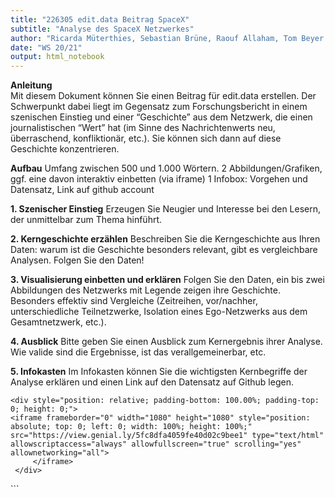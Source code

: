 ```yaml
---
title: "226305 edit.data Beitrag SpaceX"
subtitle: "Analyse des SpaceX Netzwerkes"
author: "Ricarda Müterthies, Sebastian Brüne, Raouf Allaham, Tom Beyer | rm057@hdm-stuttgart.de, sb274@hdm-stuttgart.de, ma106@hdm-stuttgart.de, tb145@hdm-stuttgart.de"
date: "WS 20/21"
output: html_notebook
---
```


__Anleitung__  
Mit diesem Dokument können Sie einen Beitrag für edit.data erstellen. Der Schwerpunkt dabei liegt im Gegensatz zum Forschungsbericht in einem szenischen Einstieg und einer "Geschichte" aus dem Netzwerk, die einen journalistischen "Wert" hat (im Sinne des Nachrichtenwerts neu, überraschend, konfliktionär, etc.). Sie können sich dann auf diese Geschichte konzentrieren.

__Aufbau__
Umfang zwischen 500 und 1.000 Wörtern. 
2 Abbildungen/Grafiken, ggf. eine davon interaktiv einbetten (via iframe)
1 Infobox: Vorgehen und Datensatz, Link auf github account

__1. Szenischer Einstieg__
Erzeugen Sie Neugier und Interesse bei den Lesern, der unmittelbar zum Thema hinführt. 

__2. Kerngeschichte erzählen__
Beschreiben Sie die Kerngeschichte aus Ihren Daten: warum ist die Geschichte besonders relevant, gibt es vergleichbare Analysen. Folgen Sie den Daten!

__3. Visualisierung einbetten und erklären__
Folgen Sie den Daten, ein bis zwei Abbildungen des Netzwerks mit Legende zeigen ihre Geschichte. Besonders effektiv sind Vergleiche (Zeitreihen, vor/nachher, unterschiedliche Teilnetzwerke, Isolation eines Ego-Netzwerks aus dem Gesamtnetzwerk, etc.).

__4. Ausblick__
Bitte geben Sie einen Ausblick zum Kernergebnis ihrer Analyse. Wie valide sind die Ergebnisse, ist das verallgemeinerbar, etc.

__5. Infokasten__
Im Infokasten können Sie die wichtigsten Kernbegriffe der Analyse erklären und einen Link auf den Datensatz auf Github legen. 


<div style="width: 100%;">
    <div style="position: relative; padding-bottom: 100.00%; padding-top: 0; height: 0;">
    <iframe frameborder="0" width="1080" height="1080" style="position: absolute; top: 0; left: 0; width: 100%; height: 100%;" src="https://view.genial.ly/5fc8dfa4059fe40d02c9bee1" type="text/html" allowscriptaccess="always" allowfullscreen="true" scrolling="yes" allownetworking="all">
         </iframe> 
     </div> 
</div>
```




